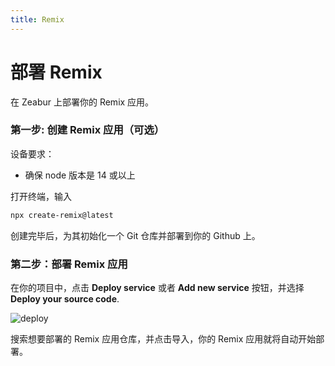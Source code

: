 ```yaml
---
title: Remix
---
```



<Head>
  <meta name="zeabur:image:title" content="部署 Remix" />
  <meta name="zeabur:image:subtitle" content="在 Zeabur 上部署你的 Remix 应用" />
  <meta name="twitter:image" content="https://opengraph-dev.zeabur.app/api/og?title=部署 Remix&desc=在 Zeabur 上部署你的 Remix 应用" />
  <meta name="og:image" content="https://opengraph-dev.zeabur.app/api/og?title=部署 Remix&desc=在 Zeabur 上部署你的 Remix 应用" />
</Head>

# 部署 Remix

在 Zeabur 上部署你的 Remix 应用。

### 第一步: 创建 Remix 应用（可选）

设备要求：
- 确保 node 版本是 14 或以上

打开终端，输入  
```bash 
npx create-remix@latest
```

创建完毕后，为其初始化一个 Git 仓库并部署到你的 Github 上。

### 第二步：部署 Remix 应用

在你的项目中，点击 **Deploy service** 或者 **Add new service** 按钮，并选择 **Deploy your source code**.

![deploy](/framework/deploy.png)

搜索想要部署的 Remix 应用仓库，并点击导入，你的 Remix 应用就将自动开始部署。

